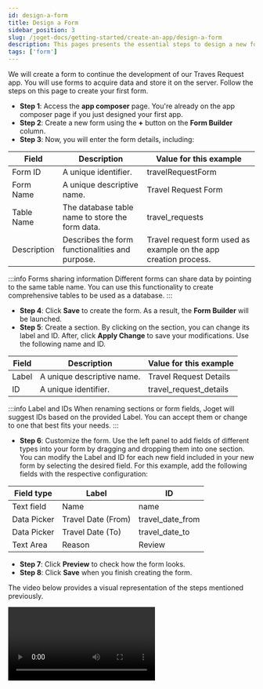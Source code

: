 ```yaml
---
id: design-a-form
title: Design a Form
sidebar_position: 3
slug: /joget-docs/getting-started/create-an-app/design-a-form
description: This pages presents the essential steps to design a new form
tags: ['form']
---
```



We will create a form to continue the development of our Traves Request app. You will use forms to acquire data and store it on the server. Follow the steps on this page to create your first form.

- **Step 1**: Access the **app composer** page. You're already on the app composer page if you just designed your first app.
- **Step 2**: Create a new form using the **+** button on the **Form Builder** column.
- **Step 3**: Now, you will enter the form details, including:

<table>
  <thead>
    <tr>
      <th>Field</th>
      <th>Description</th>
      <th>Value for this example</th>
    </tr>
  </thead>
  <tbody>
    <tr>
      <td>Form ID</td>
      <td>A unique identifier.</td>
      <td>travelRequestForm</td>
    </tr>
    <tr>
      <td>Form Name</td>
      <td>A unique descriptive name.</td>
      <td>Travel Request Form</td>
    </tr>
    <tr>
      <td>Table Name</td>
      <td>The database table name to store the form data.</td>
      <td>travel_requests</td>
    </tr>
    <tr>
      <td>Description</td>
      <td>Describes the form functionalities and purpose.</td>
      <td>Travel request form used as example on the app creation process.</td>
    </tr>
  </tbody>
</table>

:::info Forms sharing information
Different forms can share data by pointing to the same table name. You can use this functionality to create comprehensive tables to be used as a database.
:::

- **Step 4**: Click **Save** to create the form. As a result, the **Form Builder** will be launched.
- **Step 5**: Create a section. By clicking on the section, you can change its label and ID. After, click **Apply Change** to save your modifications. Use the following name and ID.

<table>
  <thead>
    <tr>
      <th>Field</th>
      <th>Description</th>
      <th>Value for this example</th>
    </tr>
  </thead>
  <tbody>
    <tr>
      <td>Label</td>
      <td>A unique descriptive name.</td>
      <td>Travel Request Details</td>
    </tr>
    <tr>
      <td>ID</td>
      <td>A unique identifier.</td>
      <td>travel_request_details</td>
    </tr>
  </tbody>
</table>

:::info Label and IDs
When renaming sections or form fields, Joget will suggest IDs based on the provided Label. You can accept them or change to one that best fits your needs.
:::

- **Step 6**: Customize the form. Use the left panel to add fields of different types into your form by dragging and dropping them into one section. You can modify the Label and ID for each new field included in your new form by selecting the desired field. For this example, add the following fields with the respective configuration:

<table>
  <thead>
    <tr>
      <th>Field type</th>
      <th>Label</th>
      <th>ID</th>
    </tr>
  </thead>
  <tbody>
    <tr>
      <td>Text field</td>
      <td>Name</td>
      <td>name</td>
    </tr>
    <tr>
      <td>Data Picker</td>
      <td>Travel Date (From)</td>
      <td>travel_date_from</td>
    </tr>
    <tr>
      <td>Data Picker</td>
      <td>Travel Date (To)</td>
      <td>travel_date_to</td>
    </tr>
    <tr>
      <td>Text Area</td>
      <td>Reason</td>
      <td>Review</td>
    </tr>
  </tbody>
</table>

<Images
  imgURL="img/getting-started/create-an-app/design-a-form/form-section-creation.png"
  alt="Form section creation example"
/>

- **Step 7**: Click **Preview** to check how the form looks.
- **Step 8**: Click **Save** when you finish creating the form.

The video below provides a visual representation of the steps mentioned previously.

<Video url="https://www.youtube.com/embed/ANmu9ckiqvI?si=wAjTLGDc2fZMqvCN" />

You've successfully designed a form. Your next step is to [design a new list](./design-a-list).
